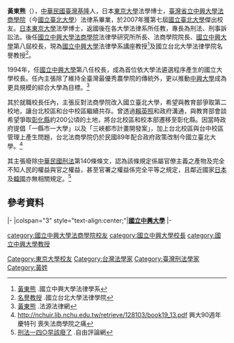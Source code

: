 {{noteTA
|1=zh-tw:臺;zh-hans:台;zh-hant:台;
}}
'''黃東熊'''（{{bd|1932年|||}}），[[中華民國|中華民國]][[臺灣|臺灣]][[基隆|基隆]]人，日本[[東京大學|東京大學]]法學博士，[[國立中興大學法商學院|臺灣省立中興大學法商學院]]（今[[國立臺北大學|國立臺北大學]]）法律系畢業，於2007年獲第七屆[[國立臺北大學|國立臺北大學]]傑出校友。[[日本|日本]][[東京大學|東京大學]]法學博士，返國後在各大學法律系所任教，專長為刑法、刑事訴訟法。後任[[國立中興大學法商學院|國立中興大學法商學院]]法律學研究所所長、法商學院院長、[[國立中興大學|國立中興大學]]第八屆校長，現為[[國立中興大學|國立中興大學]]法律學系講座教授<ref>[http://law.nchu.edu.tw/teacher/detail/18 黃東熊] {{Wayback|url=http://law.nchu.edu.tw/teacher/detail/18 |date=20220209042853 }}.國立中興大學法律學系</ref>及國立台北大學法律學院名譽教授<ref>[https://new.ntpu.edu.tw/law/emeritus-professors 名譽教授] {{Wayback|url=https://new.ntpu.edu.tw/law/emeritus-professors |date=20210516061044 }}.國立台北大學法律學院</ref>。

1994年，任[[國立中興大學|國立中興大學]]第八任校長，成為首位依大學法遴選程序產生的國立大學校長。任內主張除了維持全臺灣最優秀農學院的傳統外，更以推動[[中興大學|中興大學]]成為更具規模的綜合大學為目標。<ref>[https://www.lawbank.com.tw/treatise/author.aspx?AID=641 黃東熊] {{Wayback|url=https://www.lawbank.com.tw/treatise/author.aspx?AID=641 |date=20220209110631 }}.法源法律網</ref>

其於就職校長任內，主張反對法商學院改入國立臺北大學，希望與教育部爭取第二校地，讓台北校區和台中校區繼續共存。曾透過[[賴英照|賴英照]]和政府溝通，與教育部會談希望爭取[[彰化縣|彰化縣]]約200公頃的土地，將台北校區和校本部遷移至彰化縣。因當時政府提倡「一縣市一大學」以及「三峽都市計畫開發案」，加上台北校區與台中校區管理上產生問題，台北法商學院仍於民國89年配合政府政策改制今國立臺北大學。<ref>http://nchuir.lib.nchu.edu.tw/retrieve/128103/book19_13.pdf {{Wayback|url=http://nchuir.lib.nchu.edu.tw/retrieve/128103/book19_13.pdf |date=20150402135240 }} 興大90週年慶特刊 喪失法商學院之痛</ref>

其主張廢除[[中華民國刑法|中華民國刑法]]第140條條文，認為該條規定係屬官僚主義之產物及完全不知人民的權益與官之權益，甚至官署之權益係完全平等之規定，且鄰近國家[[日本|日本]]及[[韓國|韓國]]亦無相關規定。<ref>[https://talk.ltn.com.tw/article/paper/639653 刑法一四○早該廢了] {{Wayback|url=https://talk.ltn.com.tw/article/paper/639653 |date=20220209042850 }}.自由評論網</ref>

== 參考資料 ==
{{reflist}}

{{start box}}
{{s-edu}}
|-
|colspan="3" style="text-align:center;"|'''[[國立中興大學|國立中興大學]]'''
|-
{{s-before|[[陳清義|陳清義]]}}
{{s-title|[[國立中興大學|國立中興大學]]校長<br><small>第九任|1997年10月—2000年9月30日}}
{{s-after|[[李成章|李成章]]}}
{{end box}}

{{DEFAULTSORT:Huang黃}}

[[category:國立中興大學法商學院校友|category:國立中興大學法商學院校友]]
[[Category:東京大學校友|Category:東京大學校友]]
[[category:國立中興大學校長|category:國立中興大學校長]]
[[category:國立中興大學教授|category:國立中興大學教授]]
[[Category:台灣法學家|Category:台灣法學家]]
[[Category:臺灣刑法學家|Category:臺灣刑法學家]]
[[Category:黃姓|Category:黃姓]]